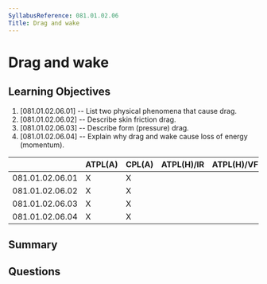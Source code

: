 ```yaml
---
SyllabusReference: 081.01.02.06
Title: Drag and wake
---
```


# Drag and wake

## Learning Objectives

1. [081.01.02.06.01] -- List two physical phenomena that cause drag.
2. [081.01.02.06.02] -- Describe skin friction drag.
3. [081.01.02.06.03] -- Describe form (pressure) drag.
4. [081.01.02.06.04] -- Explain why drag and wake cause loss of energy
   (momentum).

|                 | ATPL(A) | CPL(A) | ATPL(H)/IR | ATPL(H)/VFR | CPL(H) | IR  | CBIR(A) |
| --------------- | ------- | ------ | ---------- | ----------- | ------ | --- | ------- |
| 081.01.02.06.01 | X       | X      |            |             |        |     |         |
| 081.01.02.06.02 | X       | X      |            |             |        |     |         |
| 081.01.02.06.03 | X       | X      |            |             |        |     |         |
| 081.01.02.06.04 | X       | X      |            |             |        |     |         |

## Summary

## Questions
